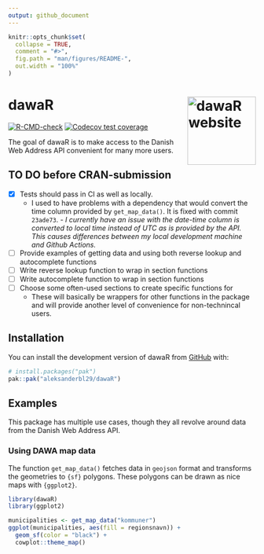 ```yaml
---
output: github_document
---
```


<!-- README.md is generated from README.Rmd. Please edit that file -->

```r
knitr::opts_chunk$set(
  collapse = TRUE,
  comment = "#>",
  fig.path = "man/figures/README-",
  out.width = "100%"
)
```

# dawaR <a href="http://dawar.aleksanderbl.dk/"><img src="man/figures/logo.png" align="right" height="139" alt="dawaR website" /></a>

<!-- badges: start -->
[![R-CMD-check](https://github.com/aleksanderbl29/dawaR/actions/workflows/R-CMD-check.yaml/badge.svg)](https://github.com/aleksanderbl29/dawaR/actions/workflows/R-CMD-check.yaml)
[![Codecov test coverage](https://codecov.io/gh/aleksanderbl29/dawaR/graph/badge.svg)](https://app.codecov.io/gh/aleksanderbl29/dawaR)
<!-- badges: end -->

The goal of dawaR is to make access to the Danish Web Address API convenient for many more users.

## TO DO before CRAN-submission

- [x] Tests should pass in CI as well as locally.
  - I used to have problems with a dependency that would convert the time column provided by `get_map_data()`. It is fixed with commit `23ade73`.
  *- I currently have an issue with the date-time column is converted to local time instead of UTC as is provided by the API. This causes differences between my local development machine and Github Actions.*
- [ ] Provide examples of getting data and using both reverse lookup and autocomplete functions
- [ ] Write reverse lookup function to wrap in section functions
- [ ] Write autocomplete function to wrap in section functions
- [ ] Choose some often-used sections to create specific functions for
  - These will basically be wrappers for other functions in the package and will provide another level of convenience for non-technincal users.

## Installation

You can install the development version of dawaR from [GitHub](https://github.com/) with:

``` r
# install.packages("pak")
pak::pak("aleksanderbl29/dawaR")
```

## Examples

This package has multiple use cases, though they all revolve around data from the Danish Web Address API.

### Using DAWA map data

The function `get_map_data()` fetches data in `geojson` format and transforms the geometries to `{sf}` polygons. These polygons can be drawn as nice maps with `{ggplot2}`.

```r
library(dawaR)
library(ggplot2)

municipalities <- get_map_data("kommuner")
ggplot(municipalities, aes(fill = regionsnavn)) +
  geom_sf(color = "black") +
  cowplot::theme_map()
```

